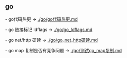 == go ==

- go代码热更 -> [[./go/go代码热更.md]]

- go 链接标记 ldflags -> [[./go/go_ldflags.md]]

- go net/http 研读 -> [[./go/go_net_http研读.md]]

- go map 复制是否有竞争问题 -> [[./go/测试go_map复制.md]]
